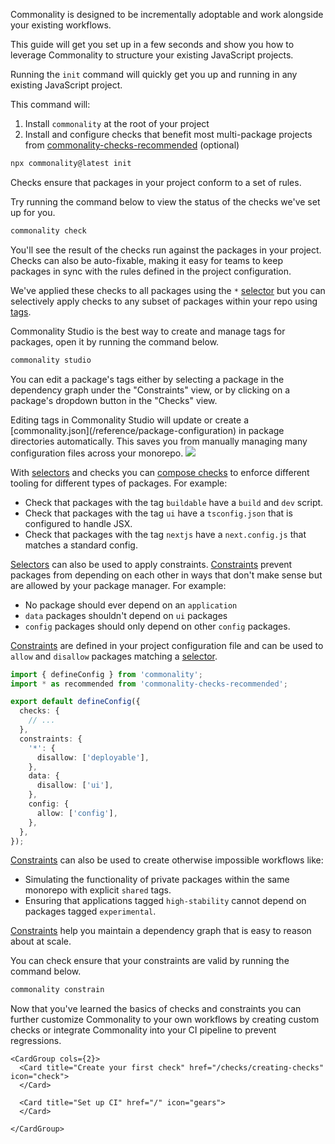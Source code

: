 Commonality is designed to be incrementally adoptable and work alongside your existing workflows.

This guide will get you set up in a few seconds and show you how to leverage Commonality to structure your existing JavaScript projects.

<Steps>

<Step title="Install Commonality">

Running the `init` command will quickly get you up and running in any existing JavaScript project.

This command will:

1. Install `commonality` at the root of your project
2. Install and configure checks that benefit most multi-package projects from [commonality-checks-recommended](/examples/recommended-checks) (optional)

```bash
npx commonality@latest init
```

</Step>
<Step title="Run your first checks">

Checks ensure that packages in your project conform to a set of rules.

Try running the command below to view the status of the checks we've set up for you.

```bash
commonality check
```

You'll see the result of the checks run against the packages in your project.
Checks can also be auto-fixable, making it easy for teams to keep packages in sync with the rules defined in the project configuration.

</Step>

<Step title="Tag your packages">

We've applied these checks to all packages using the `*` [selector](/selectors) but you can selectively apply checks to any subset of packages within your repo using [tags](/tags).

Commonality Studio is the best way to create and manage tags for packages, open it by running the command below.

```bash
commonality studio
```

You can edit a package's tags either by selecting a package in the dependency graph under the "Constraints" view, or by clicking on a package's dropdown button in the "Checks" view.

<Note>
  Editing tags in Commonality Studio will update or create a
  [commonality.json](/reference/package-configuration) in package
  directories automatically. This saves you from manually managing many
  configuration files across your monorepo.
</Note>

<Frame>
  <img src="/images/studio-edit-tags.png" />
</Frame>




With [selectors](/selectors) and checks you can [compose checks](/checks/creating-checks#composing-checks) to enforce different tooling for different types of packages. For example:

- Check that packages with the tag `buildable` have a `build` and `dev` script.
- Check that packages with the tag `ui` have a `tsconfig.json` that is configured to handle JSX.
- Check that packages with the tag `nextjs` have a `next.config.js` that matches a standard config.

</Step>


<Step title="Set up constraints">

[Selectors](/selectors) can also be used to apply constraints.
[Constraints](/constraints) prevent packages from depending on each other in ways that don't make sense but are allowed by your package manager. For example:

- No package should ever depend on an `application`
- `data` packages shouldn't depend on `ui` packages
- `config` packages should only depend on other `config` packages.

[Constraints](/constraints) are defined in your project configuration file and can be used to `allow` and `disallow` packages matching a [selector](/selectors).

```typescript commonality.config.ts
import { defineConfig } from 'commonality';
import * as recommended from 'commonality-checks-recommended';

export default defineConfig({
  checks: {
    // ...
  },
  constraints: {
    '*': {
      disallow: ['deployable'],
    },
    data: {
      disallow: ['ui'],
    },
    config: {
      allow: ['config'],
    },
  },
});
```

[Constraints](/constraints) can also be used to create otherwise impossible workflows like:

- Simulating the functionality of private packages within the same monorepo with explicit `shared` tags.
- Ensuring that applications tagged `high-stability` cannot depend on packages tagged `experimental`.

[Constraints](/constraints) help you maintain a dependency graph that is easy to reason about at scale.

You can check ensure that your constraints are valid by running the command below.

```bash
commonality constrain
```

</Step>

  <Step title="Next steps">
    Now that you've learned the basics of checks and constraints you can further customize Commonality to your own workflows
    by creating custom checks or integrate Commonality into your CI pipeline to prevent regressions.

    <CardGroup cols={2}>
      <Card title="Create your first check" href="/checks/creating-checks" icon="check">
      </Card>

      <Card title="Set up CI" href="/" icon="gears">
      </Card>

    </CardGroup>
  </Step>
</Steps>

